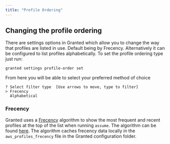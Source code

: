 ```yaml
---
title: "Profile Ordering"
---
```


## Changing the profile ordering

There are settings options in Granted which allow you to change the way that profiles are listed in use. Default being by Frecency. Alternatively it can be configured to list profiles alphabetically. To set the profile ordering type just run:

```
granted settings profile-order set
```

From here you will be able to select your preferred method of choice

```
? Select filter type  [Use arrows to move, type to filter]
> Frecency
  Alphabetical
```

### Frecency

Granted uses a [Frecency](https://en.wikipedia.org/wiki/Frecency) algorithm to show the most frequent and recent profiles at the top of the list when running `assume`. The algorithm can be found [here](https://github.com/common-fate/granted/blob/main/pkg/frecency/frecency.go). The algorithm caches frecency data locally in the `aws_profiles_frecency` file in the Granted configuration folder.
